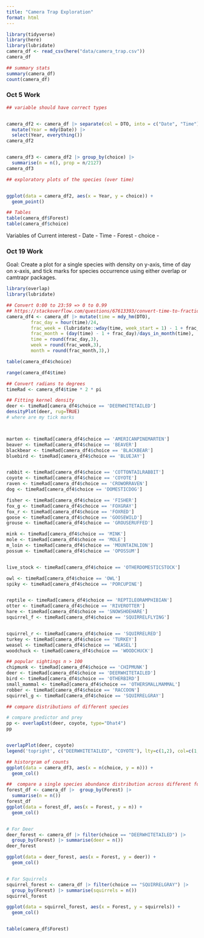 ```yaml
---
title: "Camera Trap Exploration"
format: html
---
```


```r
library(tidyverse)
library(here)
library(lubridate)
camera_df <- read_csv(here("data/camera_trap.csv"))
camera_df
```

```r
## summary stats
summary(camera_df)
count(camera_df)
```


### Oct 5 Work

```r
## variable should have correct types


camera_df2 <- camera_df |> separate(col = DTO, into = c("Date", "Time"), sep = " ") |>
  mutate(Year = mdy(Date)) |>
  select(Year, everything())
camera_df2


camera_df3 <- camera_df2 |> group_by(choice) |>
  summarise(n = n(), prop = n/2127)
camera_df3

## exploratory plots of the species (over time)


ggplot(data = camera_df2, aes(x = Year, y = choice)) +
  geom_point()
```



```r
## Tables
table(camera_df$Forest)
table(camera_df$choice)
```

Variables of Current interest
- Date
- Time
- Forest 
- choice
-


### Oct 19 Work

Goal: Create a plot for a single species with density on y-axis, time of day on x-axis, and tick marks for species occurrence using either overlap or camtrapr packages.


```r
library(overlap)
library(lubridate)

## Convert 0:00 to 23:59 => 0 to 0.99
## https://stackoverflow.com/questions/67613393/convert-time-to-fraction-of-a-day-fraction-of-a-week-and-fraction-of-a-month-in
camera_df4 <- camera_df |> mutate(time = mdy_hm(DTO), 
         frac_day = hour(time)/24,
         frac_week = (lubridate::wday(time, week_start = 1) - 1 + frac_day)/7, 
         frac_month = (day(time) - 1 + frac_day)/days_in_month(time),
         time = round(frac_day,3),
         week = round(frac_week,3),
         month = round(frac_month,3),)

table(camera_df4$choice)

range(camera_df4$time)

## Convert radians to degrees
timeRad <- camera_df4$time * 2 * pi

## Fitting kernel density
deer <- timeRad[camera_df4$choice == 'DEERWHITETAILED']
densityPlot(deer, rug=TRUE)
# where are my tick marks



marten <- timeRad[camera_df4$choice == 'AMERICANPINEMARTEN']
beaver <- timeRad[camera_df4$choice == 'BEAVER']
blackbear <- timeRad[camera_df4$choice == 'BLACKBEAR']
bluebird <- timeRad[camera_df4$choice == 'BLUEJAY']


rabbit <- timeRad[camera_df4$choice == 'COTTONTAILRABBIT']
coyote <- timeRad[camera_df4$choice == 'COYOTE']
raven <- timeRad[camera_df4$choice == 'CROWORRAVEN']
dog <- timeRad[camera_df4$choice == 'DOMESTICDOG']

fisher <- timeRad[camera_df4$choice == 'FISHER']
fox_g <- timeRad[camera_df4$choice == 'FOXGRAY']
fox_r <- timeRad[camera_df4$choice == 'FOXRED']
goose <- timeRad[camera_df4$choice == 'GOOSEWILD']
grouse <- timeRad[camera_df4$choice == 'GROUSERUFFED']

mink <- timeRad[camera_df4$choice == 'MINK']
mole <- timeRad[camera_df4$choice == 'MOLE']
m_loin <- timeRad[camera_df4$choice == 'MOUNTAINLION']
possum <- timeRad[camera_df4$choice == 'OPOSSUM']


live_stock <- timeRad[camera_df4$choice == 'OTHERDOMESTICSTOCK']

owl <- timeRad[camera_df4$choice == 'OWL']
spiky <- timeRad[camera_df4$choice == 'PORCUPINE']


reptile <- timeRad[camera_df4$choice == 'REPTILEORAMPHIBIAN']
otter <- timeRad[camera_df4$choice == 'RIVEROTTER']
hare <- timeRad[camera_df4$choice == 'SNOWSHOEHARE']
squirrel_f <- timeRad[camera_df4$choice == 'SQUIRRELFLYING']


squirrel_r <- timeRad[camera_df4$choice == 'SQUIRRELRED']
turkey <- timeRad[camera_df4$choice == 'TURKEY']
weasel <- timeRad[camera_df4$choice == 'WEASEL']
woodchuck <- timeRad[camera_df4$choice == 'WOODCHUCK']

## popular sightings n > 100
chipmunk <- timeRad[camera_df4$choice == 'CHIPMUNK']
deer <- timeRad[camera_df4$choice == 'DEERWHITETAILED']
bird <- timeRad[camera_df4$choice == 'OTHERBIRD']
small_mammal <- timeRad[camera_df4$choice == 'OTHERSMALLMAMMAL']
robber <- timeRad[camera_df4$choice == 'RACCOON']
squirrel_g <- timeRad[camera_df4$choice == 'SQUIRRELGRAY']

## compare distributions of different species

# compare predictor and prey
pp <- overlapEst(deer, coyote, type="Dhat4")
pp


overlapPlot(deer, coyote)
legend('topright', c("DEERWHITETAILED", "COYOTE"), lty=c(1,2), col=c(1,4), bty='n')
```

```r
## historgram of counts
ggplot(data = camera_df3, aes(x = n(choice, y = n))) +
  geom_col()
```


```r
##  compare a single species abundance distribution across different forests
forest_df <- camera_df |>  group_by(Forest) |>
  summarise(n = n())
forest_df
ggplot(data = forest_df, aes(x = Forest, y = n)) +
  geom_col()


# For Deer
deer_forest <- camera_df |> filter(choice == "DEERWHITETAILED") |> 
  group_by(Forest) |> summarise(deer = n())
deer_forest

ggplot(data = deer_forest, aes(x = Forest, y = deer)) +
  geom_col()


# For Squirrels
squirrel_forest <- camera_df |> filter(choice == "SQUIRRELGRAY") |> 
  group_by(Forest) |> summarise(squirrels = n())
squirrel_forest

ggplot(data = squirrel_forest, aes(x = Forest, y = squirrels)) +
  geom_col()


table(camera_df$Forest)

```


